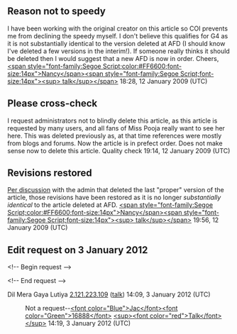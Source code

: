 <article id="21060583" title=Talk:Miss Pooja>
	<talkpage id="21060583" title="Talk:Miss Pooja">
{{Old AfD multi|page=Miss Pooja|date=28 May 2008 |result='''delete'''}} 
{{Old AfD multi|page=Miss Pooja (2nd nomination)|date=11 January 2010|result='''keep'''}} 
{{WikiProject Biography
|living=yes
|class=start
|listas=Pooja, Miss
|auto=yes
}}
{{WikiProject India|class=start|importance=low|music=yes|music-importance=low|punjab=yes|punjab-importance=low|assess-date=May 2012}}

==Reason not to speedy==
I have been working with the original creator on this article so COI prevents me from declining the speedy myself. I don't believe this qualifies for G4 as it is not substantially identical to the version deleted at AFD (I should know I've deleted a few versions in the interim!). If someone really thinks it should be deleted then I would suggest that a new AFD is now in order. Cheers, [[User:Nancy|&lt;span style=&quot;font-family:Segoe Script;color:#FF6600;font-size:14px&quot;&gt;Nancy&lt;/span&gt;]][[User talk:Nancy|&lt;span style=&quot;font-family:Segoe Script;font-size:14px&quot;&gt;&lt;sup&gt; talk&lt;/sup&gt;&lt;/span&gt;]] 18:28, 12 January 2009 (UTC)

==Please cross-check== 
I request administrators not to blindly delete this article, as this article is requested by many users, and all fans of Miss Pooja really want to see her here. This was deleted previously as, at that time references were mostly from blogs and forums. Now the article is in prefect order. Does not make sense now to delete this article.  Quality check 19:14, 12 January 2009 (UTC)

== Revisions restored ==

[http://en.wikipedia.org/w/index.php?title=User_talk%3AJ.delanoy&amp;diff=263647681&amp;oldid=263585326 Per discussion] with the admin that deleted the last &quot;proper&quot; version of the article, those revisions have been restored as it is no longer ''substantially identical'' to the article deleted at AFD. [[User:Nancy|&lt;span style=&quot;font-family:Segoe Script;color:#FF6600;font-size:14px&quot;&gt;Nancy&lt;/span&gt;]][[User talk:Nancy|&lt;span style=&quot;font-family:Segoe Script;font-size:14px&quot;&gt;&lt;sup&gt; talk&lt;/sup&gt;&lt;/span&gt;]] 19:56, 12 January 2009 (UTC)

== Edit request on 3 January 2012 ==

{{edit semi-protected|answered=yes}}
&lt;!-- Begin request --&gt;


&lt;!-- End request --&gt; 

Dil Mera Gaya Lutiya 
[[Special:Contributions/2.121.223.109|2.121.223.109]] ([[User talk:2.121.223.109|talk]]) 14:09, 3 January 2012 (UTC)
:Not a request--[[User:Jac16888|&lt;font color=&quot;Blue&quot;&gt;Jac&lt;/font&gt;&lt;font color=&quot;Green&quot;&gt;16888&lt;/font&gt;]] [[User talk:Jac16888|&lt;sup&gt;&lt;font color=&quot;red&quot;&gt;Talk&lt;/font&gt;&lt;/sup&gt;]] 14:19, 3 January 2012 (UTC)
	</talkpage>
</article>